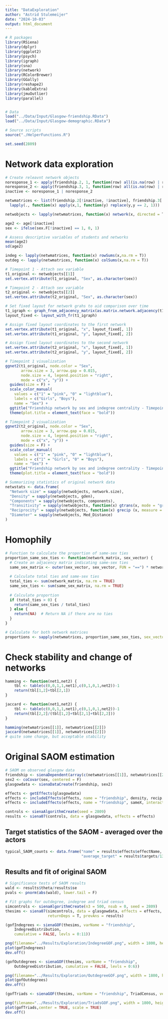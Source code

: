---
title: "DataExploration"
author: "Astrid Stulemeijer"
date: "2024-10-03"
output: html_document
---

```{r preparation}
# R packages
library(RSiena)
library(dplyr)
library(ggplot2)
library(psych)
library(igraph)
library(sna)
library(network)
library(RColorBrewer)
library(GGally)
library(reshape2)
library(kableExtra)
library(jmuOutlier)
library(parallel)


# Data
load("../Data/Input/Glasgow-friendship.RData")
load("../Data/Input/Glasgow-demographic.RData")

# Source scripts
source("./HelperFunctions.R")

set.seed(2809)
```

# Network data exploration
```{r data-cleaning & descriptives}
# Create releavnt network objects
noresponse_1 <- apply(friendship.2, 1, function(row) all(is.na(row) | row == 10))
noresponse_2 <- apply(friendship.3, 1, function(row) all(is.na(row) | row == 10))
inactive <- noresponse_1 | noresponse_2

netwmatrices <- list(friendship.2[!inactive, !inactive], friendship.3[!inactive, !inactive]) %>%
  lapply(., function(x) apply(x,1, function(y) replace(y,y == 2, 1))) 

netwobjects <- lapply(netwmatrices, function(x) network(x, directed = T))

age2 <- age[!inactive]
sex <- ifelse(sex.F[!inactive] == 1, 0, 1)

# Assess descriptive variables of students and networks
mean(age2)
sd(age2)

indeg <- lapply(netwmatrices, function(x) rowSums(x,na.rm = T))
outdeg <- lapply(netwmatrices, function(x) colSums(x,na.rm = T))

# Timepoint 1 - Attach sex variable
t1_original <- netwobjects[[1]]
set.vertex.attribute(t1_original, "Sex", as.character(sex))

# Timepoint 2 - Attach sex variable
t2_original <- netwobjects[[2]]
set.vertex.attribute(t2_original, "Sex", as.character(sex))

# Set fixed layout for network grahs to aid comparison over time
t1_igraph <- graph_from_adjacency_matrix(as.matrix.network.adjacency(t1_original), mode = "directed")
layout_fixed <- layout_with_fr(t1_igraph)

# Assign fixed layout coordinates to the first network
set.vertex.attribute(t1_original, "x", layout_fixed[, 1])
set.vertex.attribute(t1_original, "y", layout_fixed[, 2])

# Assign fixed layout coordinates to the second network
set.vertex.attribute(t2_original, "x", layout_fixed[, 1])
set.vertex.attribute(t2_original, "y", layout_fixed[, 2])

# Timepoint 1 visualization
ggnet2(t1_original, node.color = "Sex",
       arrow.size = 3, arrow.gap = 0.015, 
       node.size = 4, legend.position = "right",
       mode = c("x", "y")) +
  guides(size = F) +
  scale_color_manual(
    values = c("1" = "pink", "0" = "lightblue"),
    labels = c("Girls", "Boys"),
    name = "Sex") +
  ggtitle("Friendship network by sex and indegree centrality - Timepoint 1") +
  theme(plot.title = element_text(face = "bold"))

# Timepoint 2 visualization
ggnet2(t2_original, node.color = "Sex",
       arrow.size = 3, arrow.gap = 0.015, 
       node.size = 4, legend.position = "right",
       mode = c("x", "y")) +
  guides(size = F) +
  scale_color_manual(
    values = c("1" = "pink", "0" = "lightblue"),
    labels = c("1" = "Girls", "0" = "Boys"),
    name = "Sex") +
  ggtitle("Friendship network by sex and indegree centrality - Timepoint 2") +
  theme(plot.title = element_text(face = "bold")) 

# Summarizing statistics of original network data
netwstats <- data.frame(
  "Network size" = sapply(netwobjects, network.size),
  "Density" = sapply(netwobjects, gden),
  "Components" = sapply(netwobjects, components),
  "Transitivity" = sapply(netwobjects, function(x) gtrans(x, mode = "graph")),
  "Reciprocity" = sapply(netwobjects, function(x) grecip (x, measure = "edgewise")),
  "Diameter" = sapply(netwobjects, Med_Distance)
)
```

# Homophily
```{r}
# Function to calculate the proportion of same-sex ties
proportion_same_sex_ties <- function(network_matrix, sex_vector) {
  # Create an adjacency matrix indicating same-sex ties
  same_sex_matrix <- outer(sex_vector, sex_vector, FUN = "==") * network_matrix
  
  # Calculate total ties and same-sex ties
  total_ties <- sum(network_matrix, na.rm = TRUE)
  same_sex_ties <- sum(same_sex_matrix, na.rm = TRUE)
  
  # Calculate proportion
  if (total_ties > 0) {
    return(same_sex_ties / total_ties)
  } else {
    return(NA)  # Return NA if there are no ties
  }
}

# Calculate for both network matrices
proportions <- sapply(netwmatrices, proportion_same_sex_ties, sex_vector = sex)
```

# Check stability and change of networks
```{r}
hamming <- function(net1,net2) {
	tbl <- table(c(0,0,1,1,net1),c(0,1,0,1,net2))-1
	return(tbl[1,2]+tbl[2,1])
}

jaccard <- function(net1,net2) {
	tbl <- table(c(0,0,1,1,net1),c(0,1,0,1,net2))-1
	return(tbl[2,2]/(tbl[1,2]+tbl[2,1]+tbl[2,2]))
}

hamming(netwmatrices[[1]], netwmatrices[[2]])
jaccard(netwmatrices[[1]], netwmatrices[[2]])
# quite some change, but acceptable stability
```

# Original SAOM estimation
```{r}
# SAOM on observed glasgow data
friendship <- sienaDependent(array(c(netwmatrices[[1]], netwmatrices[[2]]), dim = c(133,133,2)))
sex2 <- coCovar(sex, centered = F)
glasgowdata <- sienaDataCreate(friendship, sex2)

effects <- getEffects(glasgowdata)
effects <- includeEffects(effects, name = "friendship", density, recip, cycle3, gwespFF, transRecTrip, inPop, inAct)
effects <- includeEffects(effects, name = "friendship", sameX, interaction1 = "sex2") # Defines homophily based on sex

controls <- sienaAlgorithmCreate(seed = 2809)
results <- siena07(controls, data = glasgowdata, effects = effects)
```

## Target statistics of the SAOM - averaged over the actors
```{r}
typical_SAOM_counts <- data.frame("name" = results$effects$effectName, 
                                  "average_target" = results$targets/133)
```

## Results and fit of original SAOM
```{r}
# Significance tests of SAOM results
wald <- results$theta/results$se
pvals <- pnorm(abs(wald), lower.tail = F)

# Fit graphs for outdegree, indegree and triad census
simcontrols <- sienaAlgorithmCreate(n3 = 500, nsub = 0, seed = 2809)
thesims <- siena07(simcontrols, data = glasgowdata, effects = effects, 
                   returnDeps = T, prevAns = results)

(gofIndegrees <- sienaGOF(thesims, varName = "friendship",
	IndegreeDistribution,
	cumulative = FALSE, levls = 0:11)) 

png(filename="../Results/Exploration/IndegreeGOF.png", width = 1800, height = 1200)
plot(gofIndegrees) 
dev.off()

(gofOutdegrees <- sienaGOF(thesims, varName = "friendship",
	OutdegreeDistribution, cumulative = FALSE, levls = 0:6)) 

png(filename="../Results/Exploration/OutdegreeGOF.png", width = 1800, height = 1200)
plot(gofOutdegrees)
dev.off()

(gofTriads <- sienaGOF(thesims, varName = "friendship", TriadCensus, verbose = TRUE))

png(filename="../Results/Exploration/TriadsGOF.png", width = 1800, height = 1200)
plot(gofTriads,center = TRUE, scale = TRUE)
dev.off()
```
